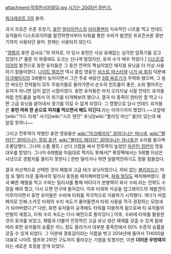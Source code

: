 attachment:적절한사자회담.jpg
[http://pgr21.com/?b=10&n=18559 시기는 2005년 하반기.]

[[워크래프트 3]]의 용어.

과거 프로즌 쓰론 초창기, [[휴먼]] [[얼라이언스]]의 [[라이플맨]]이 지속적인 너프를 먹고 언데드 유저들이 디스트로이어를 발견하면서부터 타워를 통한 수비가 발견된 프로즌쓰론 중반기까지 사용되던 용어. 현재는 사용되지 않는다.

"[[경험치]] 휴먼 감사요."의 약자로, 이 당시 휴먼은 사상 유례없는 심각한 암흑기를 걷고 있었다.[* 물론 이 와중에도 오크는 신나게 털었지만, 유저 수가 매우 적었다.] [[디스트로이어]]의 발견으로 휴먼 유저들은 그 동안 전력의 핵심이었던 매지컬 유닛을 더 이상 사용하기 힘들어졌다. [[나이트 엘프]]전 역시 중립 영웅인 [[비스트 마스터]]와 [[나가 씨 위치]] 덕분에 [[아크메이지]]의 3레벨이 늦어지면서 그간 주로 써왔던 [[3렙 찌르기]]가 무력화 됐으며, 그 동안 써오던 전략들이 모두 무용지물로 돌아가면서 순수히 컨트롤이 좋은, 소위 쩔어주는 유저가 아니면 답이 없던 시절이었다. 휴먼 유저들은 마치 오리지널 시절 언데드 유저들처럼 컨트롤을 높여서 이 위기를 타개해보려 했으나, 결국 타 종족이 한타만 잘 막고 나면 고급 유닛을 쏟아내서 경기를 이길 수 없게 되었다. 그 영향으로 당시 언데드 유저들은 '''휴먼 따위 한 손으로 피자를 먹으면서 해도 이긴다.'''라는 이야기까지 했었다.~~코앞에 [wiki:"가드 타워" 사기][wiki:"시즈 엔진" 유닛][wiki:"플라잉 머신" 들]이 있는데 왜 알질 못하니~~

그리고 전투력이 약했던 휴먼 영웅들은 [[wiki:"아크메이지" 걸어다니는 마나샘]], [[wiki:"팔라딘" 걸어다니는 힐링 포션]], [[wiki:"블러드 메이지" 걸어다니는 마나포션]] 소리를 들으며 조롱당했다. 그나마 스톰 볼트 / 선더 크랩을 써서 전투력이 높았던 [[마운틴 킹]]만이 영웅 대우를 받았다. 그나마 6레벨을 마음대로 찍지도 못해서[* 확장팩에서는 5레벨 이상은 사냥으로 경험치를 올리지 못한다.] 한번 밀리거나 하면 일발역전하기도 정말 힘들었다.

결국 차선책으로 선택한 것이 패멀과 고급 테크 유닛이었으나, 자비 없는 [[블리자드]]는 마침 또 멀티 타운 홀에서의 밀리샤 동원을 패치해버렸으며, [[파워 빌딩]]도 패치해버렸다. 결국 빠른 패멀을 먹고 수비는 밀리샤를 통해 버티다가 본병력이 와서 수비.라는 전략도 수정을 해야 했고, 다시 오랜 연구에 들어갔다. 이후 타워와 석공술 업그레이드의 재발견이 이루어지면서 휴먼 유저들은 수비에 타워를 적극적으로 이용하기 시작했다. 게다가 마침 패치로 인해 스카웃 타워의 수리 속도가 줄어들면서 타워 사용을 적극 권장하는 모양새가 되어버렸다.[* 다만, 휴먼 유저들이 공격에도 타워를 이용하게 됨으로써 타 유저들의 반발이 세졌고, 타워 수리 속도는 다시 예전으로 돌아갔다.] 이후, 수비에 타워를 활용한 것이 효과를 보았고, 패멀과 더불어 안정적인 고급 유닛 생산 체제를 갖출 수 있게 됨에 따라 휴먼 유저들의 승률은 어느 정도 올라가서 대부분 종족전에서 50% 수준의 승률을 갖출 수 있게 되었다. 그 덕분에 경휴감이라는 이름을 벗고 2014년에 들어서 TH000을 대표로 나이트 엘프와 2파전 구도까지 올라오는 기염을 토했지만, 이젠 '''더러운 우방돼지'''라는 새로운 호칭을 얻게 되었다.
